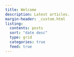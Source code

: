 ```yaml
---
title: Welcome
description: Latest articles.
margin-header: _custom.html
listing:
  contents: posts
  sort: "date desc"
  type: grid
  categories: true
  feed: true
---
```



